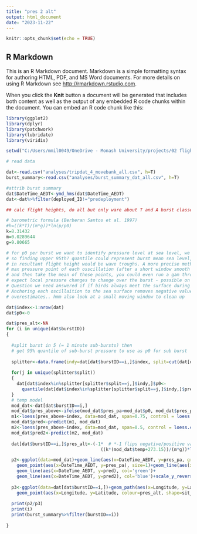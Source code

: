 ```yaml
---
title: "pres 2 alt"
output: html_document
date: "2023-11-22"
---
```


```r
knitr::opts_chunk$set(echo = TRUE)
```

## R Markdown

This is an R Markdown document. Markdown is a simple formatting syntax for authoring HTML, PDF, and MS Word documents. For more details on using R Markdown see <http://rmarkdown.rstudio.com>.

When you click the **Knit** button a document will be generated that includes both content as well as the output of any embedded R code chunks within the document. You can embed an R code chunk like this:

```r
library(ggplot2)
library(dplyr)
library(patchwork)
library(lubridate)
library(viridis)

setwd("C:/Users/mmil0049/OneDrive - Monash University/projects/02 flight heights")

# read data

dat<-read.csv("analyses/tripdat_4_movebank_all.csv", h=T)
burst_summary<-read.csv("analyses/burst_summary_dat_all.csv", h=T)

#attrib burst summary
dat$DateTime_AEDT<-ymd_hms(dat$DateTime_AEDT)
dat<-dat%>%filter(deployed_ID!="predeployment")     

## calc flight heights, do all but only ware about T and A burst classes

# barometric formula (Berberan Santos et al. 1997)
#h=((k*T)/(m*g))*ln(p/p0)
k=8.31432
m=0.0289644
g=9.80665

# for p0 per burst we want to identify pressure level at sea level, we can assume waves
# so finding upper 95th? quantile could represent burst mean sea level, negative values 
# in resultant flight height would be wave troughs. A more precise method would find the 
# max pressure point of each osscillation (after a short window smooth to remove error),
# and then take the mean of these points, you could even run a gam through these if we
# expect local pressure changes to change over the burst - possible on transiting bursts.
# Question we need answered if if birds always meet the surface during their soaring oscillation
# Anchoring each oscillaition to the sea surface removes negative values but probably 
# overestimates.. hmm also look at a small moving window to clean up 

dat$index<-1:nrow(dat)
dat$p0<-0

dat$pres_alt<-NA
for (i in unique(dat$burstID))
{
  
  #split burst in 5 (= 1 minute sub-bursts) then 
  # get 95% quantile of sub-burst pressure to use as p0 for sub burst
  
  splitter<-data.frame(indy=dat[dat$burstID==i,]$index, split=cut(dat[dat$burstID==i,]$index, 5))
  
  for(j in unique(splitter$split))
  {
    dat[dat$index%in%splitter[splitter$split==j,]$indy,]$p0<-
      quantile(dat[dat$index%in%splitter[splitter$split==j,]$indy,]$pres_pa, probs=0.75) # select quantile
  }
  # temp model
  mod_dat<-dat[dat$burstID==i,]
  mod_dat$pres_above<-ifelse(mod_dat$pres_pa>mod_dat$p0, mod_dat$pres_pa, NA)
  m1<-loess(pres_above~index, data=mod_dat, span=0.75, control = loess.control(surface = "direct")) 
  mod_dat$pred<-predict(m1, mod_dat)
  m2<-loess(pres_above~index, data=mod_dat, span=0.5, control = loess.control(surface = "direct")) 
  mod_dat$pred2<-predict(m2, mod_dat)
  
  dat[dat$burstID==i,]$pres_alt<-(-1*  # *-1 flips negative/positive values
                                    ((k*(mod_dat$temp+273.15))/(m*g))*log(mod_dat$pres_pa/mod_dat$pred)) # using pred as p0

  p2<-ggplot(data=mod_dat)+geom_line(aes(x=DateTime_AEDT, y=pres_pa, group=1))+
    geom_point(aes(x=DateTime_AEDT, y=pres_pa), size=1)+geom_line(aes(x=DateTime_AEDT, y=p0), col='red')+
    geom_line(aes(x=DateTime_AEDT, y=pred), col='green')+
    geom_line(aes(x=DateTime_AEDT, y=pred2), col='blue')+scale_y_reverse()+labs(title =paste(i ,unique( mod_dat$class)))
  
  p3<-ggplot(data=dat[dat$burstID==i,])+geom_path(aes(x=Longitude, y=Latitude, group=1))+
    geom_point(aes(x=Longitude, y=Latitude, colour=pres_alt, shape=sit_fly))+scale_color_viridis_b()
            
  print(p2/p3)
  print(i)
  print(burst_summary%>%filter(burstID==i))
   
}
```


